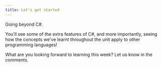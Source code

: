 ```yaml
---
title: Let's get started
---
```


Going beyond C#.

You'll see some of the extra features of C#, and more importantly, seeing how the concepts we've learnt throughout the unit apply to other programming languages!

What are you looking forward to learning this week? Let us know in the comments.
